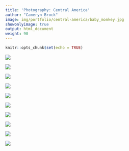 ```yaml
---
title: 'Photography: Central America'
author: "Cameryn Brock"
image: img/portfolio/central-america/baby_monkey.jpg
showonlyimage: true
output: html_document
weight: 90
---
```


```r
knitr::opts_chunk$set(echo = TRUE)
```


![][1]

![][2]

![][3]

![][4]

![][5]

![][6]

![][7]

![][8]

![][9]

![][10]


[1]: /img/portfolio/central-america/squirrel_monkey.jpg

[2]: /img/portfolio/central-america/bajo_del_tigre.jpg

[3]: /img/portfolio/central-america/coati.jpg

[4]: /img/portfolio/central-america/nicaragua_farmacia.jpg

[5]: /img/portfolio/central-america/sloth.jpg

[6]: /img/portfolio/central-america/baby_monkey.jpg

[7]: /img/portfolio/central-america/walk.jpg

[8]: /img/portfolio/central-america/spider_monkey.jpg

[9]: /img/portfolio/central-america/seastars.jpg

[10]: /img/portfolio/central-america/capuchins.jpg